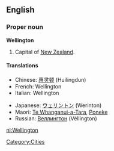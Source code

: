 ==English==

===Proper noun===
{{wikipedia}}
'''Wellington'''

# Capital of [[New Zealand]].

====Translations====
{{top}}
*Chinese: [[惠灵顿]] (Huilingdun)
*French: Wellington
*Italian: Wellington
{{mid}}
*Japanese: [[ウェリントン]] (Werinton)
*Maori: [[Te Whanganui-a-Tara]], [[Poneke]]
*Russian: [[Веллингтон]] (Véllington) {{m}}
{{bottom}}

[[Category:Cities]]

[[nl:Wellington]]